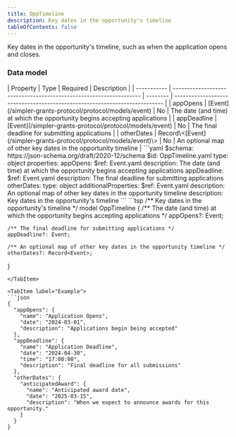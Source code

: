 ```yaml
---
title: OppTimeline
description: Key dates in the opportunity's timeline
tableOfContents: false
---
```



Key dates in the opportunity's timeline, such as when the application opens and closes.

### Data model

<Tabs>
  <TabItem label="Table">
  | Property    | Type                                                               | Required | Description                                                                |
  | ----------- | ------------------------------------------------------------------ | -------- | -------------------------------------------------------------------------- |
  | appOpens    | [Event](/simpler-grants-protocol/protocol/models/event)           | No       | The date (and time) at which the opportunity begins accepting applications |
  | appDeadline | [Event](/simpler-grants-protocol/protocol/models/event)           | No       | The final deadline for submitting applications                             |
  | otherDates  | Record\<[Event](/simpler-grants-protocol/protocol/models/event)\> | No       | An optional map of other key dates in the opportunity timeline             |
  </TabItem>

  <TabItem label="JSON Schema">
  ```yaml
  $schema: https://json-schema.org/draft/2020-12/schema
  $id: OppTimeline.yaml
  type: object
  properties:
    appOpens:
      $ref: Event.yaml
      description: The date (and time) at which the opportunity begins accepting applications
    appDeadline:
      $ref: Event.yaml
      description: The final deadline for submitting applications
    otherDates:
      type: object
      additionalProperties:
        $ref: Event.yaml
      description: An optional map of other key dates in the opportunity timeline
  description: Key dates in the opportunity's timeline
  ```
  </TabItem>

  <TabItem label="TypeSpec">
  ```tsp
  /** Key dates in the opportunity's timeline */
  model OppTimeline {
    /** The date (and time) at which the opportunity begins accepting applications */
    appOpens?: Event;

    /** The final deadline for submitting applications */
    appDeadline?: Event;

    /** An optional map of other key dates in the opportunity timeline */
    otherDates?: Record<Event>;
  }
  ```
  </TabItem>

  <TabItem label="Example">
  ```json
  {
    "appOpens": {
      "name": "Application Opens",
      "date": "2024-03-01",
      "description": "Applications begin being accepted"
    },
    "appDeadline": {
      "name": "Application Deadline",
      "date": "2024-04-30",
      "time": "17:00:00",
      "description": "Final deadline for all submissions"
    },
    "otherDates": {
      "anticipatedAward": {
        "name": "Anticipated award date",
        "date": "2025-03-15",
        "description": "When we expect to announce awards for this opportunity."
      }
    }
  }
  ```
  </TabItem>
</Tabs> 
